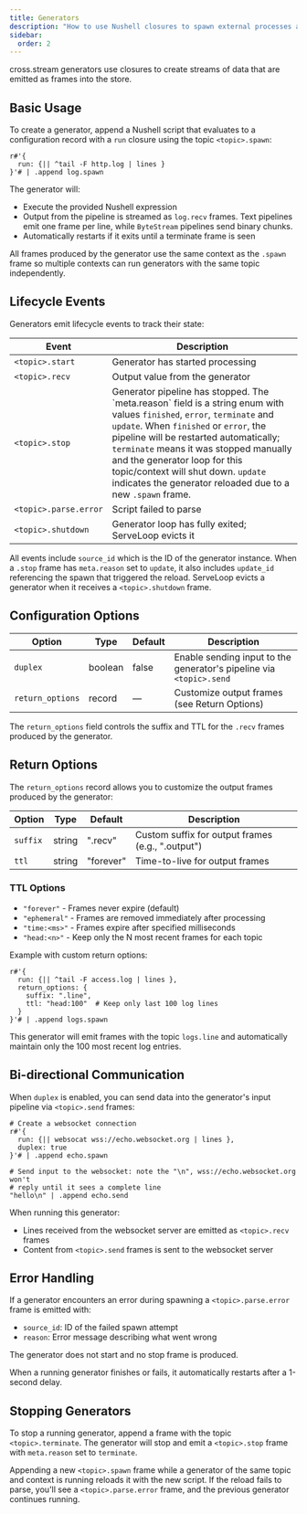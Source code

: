 ```yaml
---
title: Generators
description: "How to use Nushell closures to spawn external processes and stream their output into cross.stream, with optional duplex communication and lifecycle events"
sidebar:
  order: 2
---
```



cross.stream generators use <Link to="nu" /> closures to create streams of data
that are emitted as frames into the store.

## Basic Usage

To create a generator, append a Nushell script that evaluates to a configuration
record with a `run` closure using the topic `<topic>.spawn`:

```nushell
r#'{
  run: {|| ^tail -F http.log | lines }
}'# | .append log.spawn
```

The generator will:

- Execute the provided Nushell expression
- Output from the pipeline is streamed as `log.recv` frames. Text pipelines emit
  one frame per line, while `ByteStream` pipelines send binary chunks.
- Automatically restarts if it exits until a terminate frame is seen

All frames produced by the generator use the same context as the `.spawn` frame
so multiple contexts can run generators with the same topic independently.

## Lifecycle Events

Generators emit lifecycle events to track their state:

| Event                 | Description                             |
| --------------------- | --------------------------------------- |
| `<topic>.start`       | Generator has started processing        |
| `<topic>.recv`        | Output value from the generator         |
| `<topic>.stop` | Generator pipeline has stopped. The \`meta.reason\` field is a string enum with values `finished`, `error`, `terminate` and `update`. When `finished` or `error`, the pipeline will be restarted automatically; `terminate` means it was stopped manually and the generator loop for this topic/context will shut down. `update` indicates the generator reloaded due to a new `.spawn` frame. |
| `<topic>.parse.error` | Script failed to parse |
| `<topic>.shutdown` | Generator loop has fully exited; ServeLoop evicts it |

All events include `source_id` which is the ID of the generator instance. When a `.stop` frame has `meta.reason` set to `update`, it also includes `update_id` referencing the spawn that triggered the reload. ServeLoop evicts a generator when it receives a `<topic>.shutdown` frame.

## Configuration Options

| Option   | Type    | Default | Description                                                         |
| -------- | ------- | ------- | ------------------------------------------------------------------- |
| `duplex` | boolean | false   | Enable sending input to the generator's pipeline via `<topic>.send` |
| `return_options` | record | — | Customize output frames (see Return Options) |

The `return_options` field controls the suffix and TTL for the `.recv` frames produced by the generator.

## Return Options

The `return_options` record allows you to customize the output frames produced by the generator:

| Option   | Type   | Default   | Description                                           |
| -------- | ------ | --------- | ----------------------------------------------------- |
| `suffix` | string | ".recv"   | Custom suffix for output frames (e.g., ".output")    |
| `ttl`    | string | "forever" | Time-to-live for output frames                        |

### TTL Options

- `"forever"` - Frames never expire (default)
- `"ephemeral"` - Frames are removed immediately after processing
- `"time:<ms>"` - Frames expire after specified milliseconds
- `"head:<n>"` - Keep only the N most recent frames for each topic

Example with custom return options:

```nushell
r#'{
  run: {|| ^tail -F access.log | lines },
  return_options: {
    suffix: ".line",
    ttl: "head:100"  # Keep only last 100 log lines
  }
}'# | .append logs.spawn
```

This generator will emit frames with the topic `logs.line` and automatically maintain only the 100 most recent log entries.

## Bi-directional Communication

When `duplex` is enabled, you can send data into the generator's input pipeline
via `<topic>.send` frames:

```nushell
# Create a websocket connection
r#'{
  run: {|| websocat wss://echo.websocket.org | lines },
  duplex: true
}'# | .append echo.spawn

# Send input to the websocket: note the "\n", wss://echo.websocket.org won't
# reply until it sees a complete line
"hello\n" | .append echo.send
```

When running this generator:

- Lines received from the websocket server are emitted as `<topic>.recv` frames
- Content from `<topic>.send` frames is sent to the websocket server

## Error Handling

If a generator encounters an error during spawning a `<topic>.parse.error` frame
is emitted with:

- `source_id`: ID of the failed spawn attempt
- `reason`: Error message describing what went wrong

The generator does not start and no stop frame is produced.

When a running generator finishes or fails, it automatically restarts after a 1-second delay.

## Stopping Generators

To stop a running generator, append a frame with the topic `<topic>.terminate`.
The generator will stop and emit a `<topic>.stop` frame with `meta.reason` set to
`terminate`.

Appending a new `<topic>.spawn` frame while a generator of the same topic and
context is running reloads it with the new script. If the reload fails to parse,
you'll see a `<topic>.parse.error` frame, and the previous generator continues
running.
